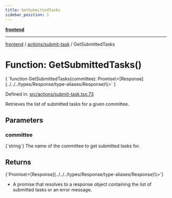 ```yaml
---
title: GetSubmittedTasks
sidebar_position: 1
---
```



[**frontend**](../../..)

***

[frontend](../../..) / [actions/submit-task](..) / GetSubmittedTasks

# Function: GetSubmittedTasks()

<CodeBlock language="ts">
{ `function GetSubmittedTasks(committee): Promise\<[Response](../../../types/Response/type-aliases/Response)\<object[]\>\>` }
</CodeBlock>

Defined in: [src/actions/submit-task.tsx:73](https://github.com/svsticky/CommitteeClash/blob/e5fd1c9fb89fe447a4c38e43ebba51eb1e51230c/frontend/src/actions/submit-task.tsx#L73)

Retrieves the list of submitted tasks for a given committee.

## Parameters

### committee
<CodeBlock language="ts">
{`string`}
</CodeBlock>
The name of the committee to get submitted tasks for.

## Returns
<CodeBlock language="ts">
{`Promise\<[Response](../../../types/Response/type-aliases/Response)\<object[]\>\>`}
</CodeBlock>

- A promise that resolves to a response object containing the list of submitted tasks or an error message.
